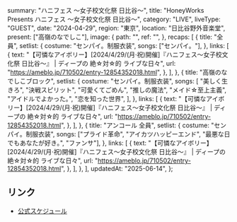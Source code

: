   summary: "ハニフェス 〜女子校文化祭 日比谷〜",
  title: "HoneyWorks Presents ハニフェス 〜女子校文化祭 日比谷〜",
  category: "LIVE",
  liveType: "GUEST",
  date: "2024-04-29",
  region: "東京",
  location: "日比谷野外音楽堂",
  present: ["高嶺のなでしこ"],
  image: {
    path: "",
    ref: "",
  },
  recaps: [
    {
      title: "全員",
      setlist: {
        costume: "センパイ。制服衣装",
        songs: ["センパイ。"],
      },
      links: [
        {
          text: "【可憐なアイボリー】[2024/4/29/(月·祝)開催]『ハニフェス～女子校文化祭 日比谷～』 | ディープの 絶☆対☆的 ライブな日々",
          url: "https://ameblo.jp/710502/entry-12854352018.html",
        },
      ],
    },
    {
      title: "高嶺のなでしこブロック",
      setlist: {
        costume: "センパイ。制服衣装",
        songs: [
          "美しく生きろ",
          "決戦スピリット",
          "可愛くてごめん",
          "推しの魔法",
          "メイド☆至上主義",
          "アイドルでよかった｡",
          "恋を知った世界",
        ],
      },
      links: [
        {
          text: "【可憐なアイボリー】[2024/4/29/(月·祝)開催]『ハニフェス～女子校文化祭 日比谷～』 | ディープの 絶☆対☆的 ライブな日々",
          url: "https://ameblo.jp/710502/entry-12854352018.html",
        },
      ],
    },
    {
      title: "アンコール 全員",
      setlist: {
        costume: "センパイ。制服衣装",
        songs: ["プライド革命", "アイカツハッピーエンド", "最悪な日でもあなたが好き｡", "ファンサ"],
      },
      links: [
        {
          text: "【可憐なアイボリー】[2024/4/29/(月·祝)開催]『ハニフェス～女子校文化祭 日比谷～』 | ディープの 絶☆対☆的 ライブな日々",
          url: "https://ameblo.jp/710502/entry-12854352018.html",
        },
      ],
    },
  ],
  updatedAt: "2025-06-14",
};

## リンク

- [公式スケジュール](https://takanenonadeshiko.jp/?p=1822)
